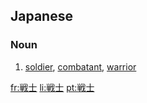 ==Japanese==
{{ja-kanjitab|戦|士}}

===Noun===
{{ja-noun|s|hira=せんし|rom=senshi|kyu=戰士}}

# [[soldier]], [[combatant]], [[warrior]]

[[fr:戦士]]
[[li:戦士]]
[[pt:戦士]]